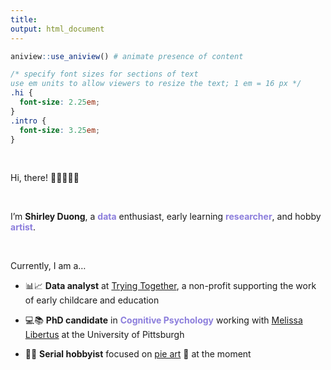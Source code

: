 ```yaml
---
title: 
output: html_document
---
```


```r
aniview::use_aniview() # animate presence of content
```

```css
/* specify font sizes for sections of text
use em units to allow viewers to resize the text; 1 em = 16 px */
.hi {
  font-size: 2.25em;
}
.intro {
  font-size: 3.25em;
}
```

<!-- for accessing the link icons --> 
<script src="https://kit.fontawesome.com/455169677b.js" crossorigin="anonymous"></script> 



<br>

::: {.aniview data-av-animation="fadeInLeft"}

<p class="hi"> 
Hi, there! 👩🏻‍💻👋🏼 
</p>

:::

<br>

::: {.aniview data-av-animation="fadeInRight"}

<p class="intro"> 

I'm **Shirley Duong**, a <font color = "#8c7edc">**data**</font> enthusiast, early learning <font color = "#8c7edc">**researcher**</font>, and hobby <font color = "#8c7edc">**artist**</font>.
</p>

:::

<br>

::: {.aniview data-av-animation="fadeInUp"}

Currently, I am a...

- 📊📈 <b>Data analyst</b> at <a href=https://tryingtogether.org/>Trying Together</a>, a non-profit supporting the work of early childcare and education

- 💻📚 <b>PhD candidate</b> in <font color = "#8c7edc">**Cognitive Psychology**</font> working with <a href=https://www.lrdc.pitt.edu/people/researcher-detail.cshtml?id=530>Melissa Libertus</a> at the University of Pittsburgh

- 🧵🧩 <b>Serial hobbyist</b> focused on [pie art](https://s-duong.github.io/art.html) 🥧 at the moment

:::